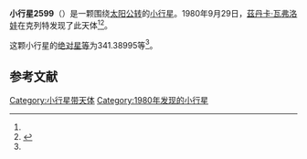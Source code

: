 {{Infobox planet
| bgcolour = #FFFFC0
| name = 2599 Veseli
| symbol = 
| image = 
| caption = 
| discovery = yes
| discovery_ref = 
| discoverer = [[茲丹卡·瓦弗洛娃|茲丹卡·瓦弗洛娃]]
| discovery_site = [[克列特|克列特]] 
| discovered = 1980年9月29日
| designations = yes
| mp_name = 
| named_after = 
| alt_names = 1980 SO/ 1934 GE / 1964 TG / 1964 VA / A918 FC
| mp_category = [[主带小行星|主带小行星]]
| orbit_ref = <ref name="a">[http://ssd.jpl.nasa.gov/sbdb.cgi?sstr=2599 2599 Veseli] {{Wayback|url=http://ssd.jpl.nasa.gov/sbdb.cgi?sstr=2599 |date=20200820033011 }}，小行星數據庫瀏覽器（JPL Small-Body Database Browser）－[[美国国家航空航天局|美国国家航空航天局]]喷气推进实验室</ref>
| epoch = 2456400.5 (2013年4月18日更新)
| aphelion = {{convert|2.9507003|AU|km|3|abbr=on|lk=out}}
| perihelion = {{convert|2.1182333|AU|km|3|abbr=on}}
| semimajor = {{convert|2.5344668|AU|km|3|abbr=on}}
| eccentricity = 0.1642292
| period = 1473.765319 [[日|日]]<br />4.03[[儒略年|儒略年]]
| avg_speed = 
| inclination = 15.34426
| asc_node = 353.49659
| mean_anomaly = 
| arg_peri = 341.38995
| satellites = 
| physical_characteristics = yes
| dimensions = 
| mass = 
| density = 
| surface_grav = 
| escape_velocity = 
| sidereal_day = 
| axial_tilt = 
| pole_ecliptic_lat = 
| pole_ecliptic_lon = 
| albedo = 
| temperatures= 
| temp_name1 = 
| mean_temp_1 = 
| max_temp_1 = 
| temp_name2 = 
| max_temp_2 = 
| spectral_type = 
| abs_magnitude = 341.38995
}}

'''小行星2599'''（{{lang-en|2599 Veseli}}）是一颗围绕[[太阳|太阳]][[公转|公转]]的[[小行星|小行星]]。1980年9月29日，[[茲丹卡·瓦弗洛娃|茲丹卡·瓦弗洛娃]]在克列特发现了此天体<ref name="a" /><ref>{{cite news|title=小行星列表|url=http://cfa-www.harvard.edu/iau/lists/NumberedMPs.txt|accessdate=2013-07-08|newspaper=哈佛大学|archive-date=2008-05-17|archive-url=https://web.archive.org/web/20080517010638/http://cfa-www.harvard.edu/iau/lists/NumberedMPs.txt|dead-url=no}}</ref>。

这颗小行星的[[绝对星等|绝对星等]]为341.38995等<ref name="a" />。

==参考文献==
{{reflist}}
{{Minor Planet Number|[[小行星2598|小行星2598]]|[[小行星2600|小行星2600]]}}

{{小天体}}

[[Category:小行星带天体|Category:小行星带天体]]
[[Category:1980年发现的小行星|Category:1980年发现的小行星]]

{{asteroid-stub}}